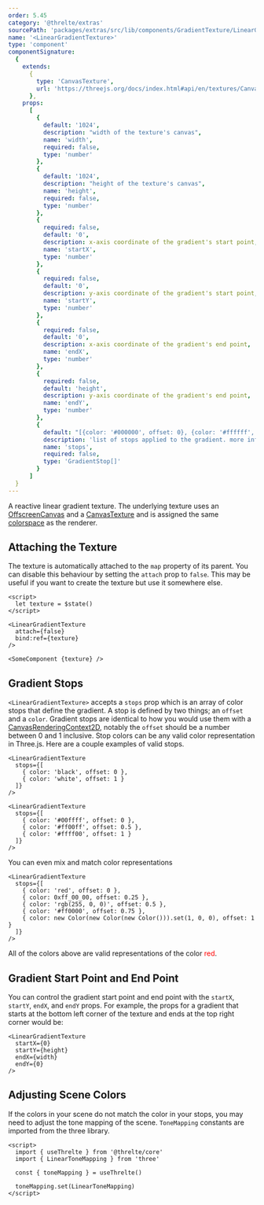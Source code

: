 ```yaml
---
order: 5.45
category: '@threlte/extras'
sourcePath: 'packages/extras/src/lib/components/GradientTexture/LinearGradientTexture.svelte'
name: '<LinearGradientTexture>'
type: 'component'
componentSignature:
  {
    extends:
      {
        type: 'CanvasTexture',
        url: 'https://threejs.org/docs/index.html#api/en/textures/CanvasTexture'
      },
    props:
      [
        {
          default: '1024',
          description: "width of the texture's canvas",
          name: 'width',
          required: false,
          type: 'number'
        },
        {
          default: '1024',
          description: "height of the texture's canvas",
          name: 'height',
          required: false,
          type: 'number'
        },
        {
          required: false,
          default: '0',
          description: x-axis coordinate of the gradient's start point,
          name: 'startX',
          type: 'number'
        },
        {
          required: false,
          default: '0',
          description: y-axis coordinate of the gradient's start point,
          name: 'startY',
          type: 'number'
        },
        {
          required: false,
          default: '0',
          description: x-axis coordinate of the gradient's end point,
          name: 'endX',
          type: 'number'
        },
        {
          required: false,
          default: 'height',
          description: y-axis coordinate of the gradient's end point,
          name: 'endY',
          type: 'number'
        },
        {
          default: "[{color: '#000000', offset: 0}, {color: '#ffffff', offset: 1}]",
          description: 'list of stops applied to the gradient. more info at https://developer.mozilla.org/en-US/docs/Web/API/CanvasRenderingContext2D/createLinearGradient',
          name: 'stops',
          required: false,
          type: 'GradientStop[]'
        }
      ]
  }
---
```


A reactive linear gradient texture. The underlying texture uses an [OffscreenCanvas](https://developer.mozilla.org/en-US/docs/Web/API/OffscreenCanvas) and a [CanvasTexture](https://threejs.org/docs/index.html#api/en/textures/CanvasTexture) and is assigned the same [colorspace](https://threejs.org/docs/index.html#api/en/textures/Texture.colorSpace) as the renderer.

<Example path="extras/gradient-texture/linear" />

## Attaching the Texture

The texture is automatically attached to the `map` property of its parent. You can disable this behaviour by setting the `attach` prop to `false`. This may be useful if you want to create the texture but use it somewhere else.

```svelte
<script>
  let texture = $state()
</script>

<LinearGradientTexture
  attach={false}
  bind:ref={texture}
/>

<SomeComponent {texture} />
```

## Gradient Stops

`<LinearGradientTexture>` accepts a `stops` prop which is an array of color stops that define the gradient. A stop is defined by two things; an `offset` and a `color`. Gradient stops are identical to how you would use them with a [CanvasRenderingContext2D](https://developer.mozilla.org/en-US/docs/Web/API/CanvasRenderingContext2D/createLinearGradient#examples), notably the `offset` should be a number between 0 and 1 inclusive. Stop colors can be any valid color representation in Three.js. Here are a couple examples of valid stops.

```svelte
<LinearGradientTexture
  stops={[
    { color: 'black', offset: 0 },
    { color: 'white', offset: 1 }
  ]}
/>

<LinearGradientTexture
  stops={[
    { color: '#00ffff', offset: 0 },
    { color: '#ff00ff', offset: 0.5 },
    { color: '#ffff00', offset: 1 }
  ]}
/>
```

You can even mix and match color representations

```svelte
<LinearGradientTexture
  stops={[
    { color: 'red', offset: 0 },
    { color: 0xff_00_00, offset: 0.25 },
    { color: 'rgb(255, 0, 0)', offset: 0.5 },
    { color: '#ff0000', offset: 0.75 },
    { color: new Color(new Color(new Color())).set(1, 0, 0), offset: 1 }
  ]}
/>
```

All of the colors above are valid representations of the color <span style="color: red">red</span>.

## Gradient Start Point and End Point

You can control the gradient start point and end point with the `startX`, `startY`, `endX`, and `endY` props. For example, the props for a gradient that starts at the bottom left corner of the texture and ends at the top right corner would be:

```svelte
<LinearGradientTexture
  startX={0}
  startY={height}
  endX={width}
  endY={0}
/>
```

## Adjusting Scene Colors

If the colors in your scene do not match the color in your stops, you may need to adjust the tone mapping of the scene. `ToneMapping` constants are imported from the three library.

```svelte
<script>
  import { useThrelte } from '@threlte/core'
  import { LinearToneMapping } from 'three'

  const { toneMapping } = useThrelte()

  toneMapping.set(LinearToneMapping)
</script>
```
